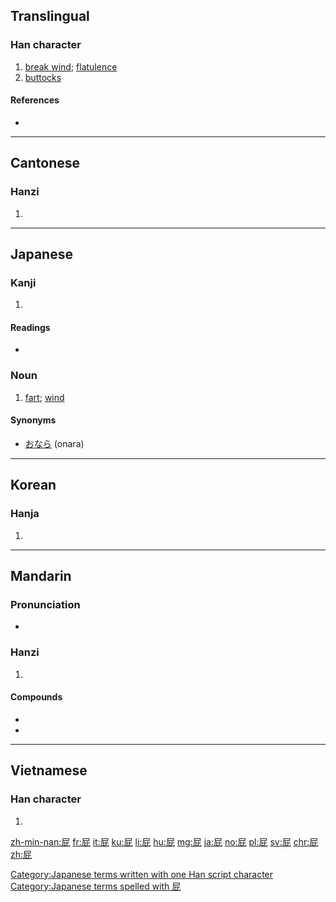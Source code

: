 ==Translingual==

===Han character===
{{Han char|rn=44|rad=尸|as=04|sn=7|four=77211|canj=SPP|ids=⿸尸比}}

# [[break wind]]; [[flatulence]]
# [[buttock]]s

====References====
* {{Han ref|kx=0300.230|dkj=07654|dj=0597.010|hdz=20966.120|uh=5C41|ud=23617|bh=A7BE|bd=42942}}

----

==Cantonese==

===Hanzi===
{{yue-hanzi|jyut=[[pei3]]|y=pei3}}

# {{defn|lang=yue|sort=尸04}}

----

==Japanese==

===Kanji===
{{ja-kanji|grade=|rs=尸04}}

# {{defn|lang=ja|sort=尸04}}

====Readings====
* {{ja-readings|on=[[ひ]] ([[hi]])|kun=[[へ]] ([[he]])}}

===Noun===
{{ja-noun|k|hira=へ|rom=he}}

# [[fart]]; [[break wind|wind]]

====Synonyms====
* [[おなら]] (onara)

[[Category:Japanese terms written with one Han script character]]
[[Category:Japanese terms spelled with 屁]]
----

==Korean==

===Hanja===
{{ko-hanja|hangeul=비|rv=bi|mr=pi}}

# {{defn|lang=ko|sort=尸04}}

----

==Mandarin==

===Pronunciation===
* {{audio|Zh-pì.ogg|Audio|lang=cmn}}

===Hanzi===
{{cmn-hanzi|pin=[[pì]] ([[pi4]])|wg=p'i<sup>4</sup>}}

# {{defn|lang=cmn|sort=尸04}}

====Compounds====
* {{l|cmn|放屁|tr=fàngpì}}
* {{l|cmn|屁股|tr=pìgu}}

----

==Vietnamese==

===Han character===
{{vi-hantu|[[thí]]|rs=尸04}}

# {{defn|lang=vi|sort=尸04}}

[[zh-min-nan:屁]]
[[fr:屁]]
[[it:屁]]
[[ku:屁]]
[[li:屁]]
[[hu:屁]]
[[mg:屁]]
[[ja:屁]]
[[no:屁]]
[[pl:屁]]
[[sv:屁]]
[[chr:屁]]
[[zh:屁]]